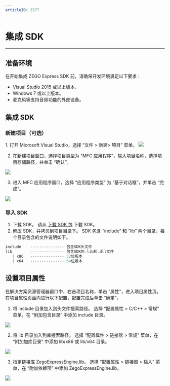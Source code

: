 ```yaml
---
articleID: 3577
---
```

# 集成 SDK

- - -


## 准备环境
在开始集成 ZEGO Express SDK 前，请确保开发环境满足以下要求：
- Visual Studio 2015 或以上版本。
- Windows 7 或以上版本。
- 麦克风等支持音频功能的外部设备。

## 集成 SDK
### 新建项目（可选）

<Accordion title="此步骤以如何创建新项目为例，如果是集成到已有项目，可忽略此步。" defaultOpen="false">
1. 打开 Microsoft Visual Studio，选择 “文件 > 新建> 项目” 菜单。

<Frame width="512" height="auto" caption=""><img src="https://doc-media.zego.im/sdk-doc/dev/Pics/Windows/ZegoExpressEngine/Common/add_project_1.png" /></Frame>

2. 在新建项目窗口，选择项目类型为 “MFC 应用程序”，输入项目名称，选择项目存储路径，并单击 “确认”。

<Frame width="512" height="auto" caption=""><img src="https://doc-media.zego.im/sdk-doc/dev/Pics/Windows/ZegoExpressEngine/Common/add_project_2.png" /></Frame>

3. 进入 MFC 应用程序窗口，选择 “应用程序类型” 为 “基于对话框”，并单击 “完成”。

<Frame width="512" height="auto" caption=""><img src="https://doc-media.zego.im/sdk-doc/dev/Pics/Windows/ZegoExpressEngine/Common/add_project_3.png" /></Frame>
</Accordion>

### 导入 SDK
1. 下载 SDK。
    请从 [下载 SDK 包](/real-time-video-windows-cpp/client-sdk/download-sdk) 下载 SDK。
2. 解压 SDK，并拷贝到项目目录下。
   SDK 包含 “include” 和 “lib” 两个目录，每个目录包含的文件说明如下。
```cpp
include    --------------- 包含SDK头文件
lib        --------------- 包含SDK的.lib和.dll文件
   | x86   --------------- 32位版本
   | x64   --------------- 64位版本
```

## 设置项目属性
在解决方案资源管理器窗口中，右击项目名称，单击 “属性”，进入项目属性页。在项目属性页面内进行以下配置，配置完成后单击 “确定”。

1. 将 include 目录加入到头文件搜索路径。
选择 “配置属性 > C/C++ > 常规” 菜单，在 “附加包含目录” 中添加 include 目录。

<Frame width="512" height="auto" caption=""><img src="https://doc-media.zego.im/sdk-doc/dev/Pics/Windows/ZegoExpressEngine/Common/project_property_1.png" /></Frame>

2. 将 lib 目录加入到库搜索路径。
选择 “配置属性 > 链接器 > 常规” 菜单，在 “附加加库目录” 中添加 lib/x86 或 lib/x64 目录。

<Frame width="512" height="auto" caption=""><img src="https://doc-media.zego.im/sdk-doc/dev/Pics/Windows/ZegoExpressEngine/Common/project_property_2.png" /></Frame>

3. 指定链接库 ZegoExpressEngine.lib。
选择 “配置属性 > 链接器 > 输入” 菜单，在 “附加依赖项” 中添加 ZegoExpressEngine.lib。

<Frame width="512" height="auto" caption=""><img src="https://doc-media.zego.im/sdk-doc/dev/Pics/Windows/ZegoExpressEngine/Common/project_property_3.png" /></Frame>
